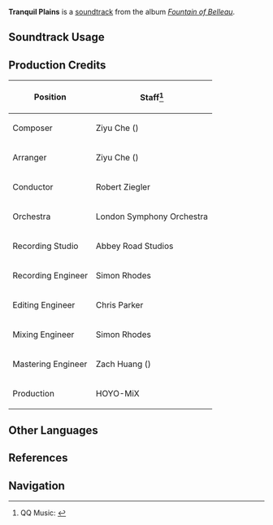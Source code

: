 {{Soundtrack Infobox
|image          = Fountain of Belleau.png
|album          = Fountain of Belleau
|disc           = 3
|number         = 67
|featured       = 
|featured2      = 
|featured3      = 
|featured_disc  = 
|featured_disc2 = 
|featured_disc3 = 
|youtube_id     = 6gEpv1D5cig
|spotify_id     = 6W8UXGoT8H8P28u2RGUQlD
|previous       = Fading Anticipation
|next           = Ebb and Flow (Soundtrack)
}}
'''Tranquil Plains''' is a [[soundtrack]] from the album ''[[Fountain of Belleau]]''.

==Soundtrack Usage==
{{Soundtrack Usage
|quest    = 
|location = Fontaine//underwater
|domain   = 
|eventgameplay = Radiant Harvest//challenge I
}}

==Production Credits==
{| class="wikitable"
! Position
! Staff<ref>QQ Music: [https://y.qq.com/n/ryqq/songDetail/001gIo5j2KpreX {{zh|安谧的海原 Tranquil Plains}}]</ref>
|-
! Composer
| Ziyu Che ({{zh|车子玉}})
|-
! Arranger
| Ziyu Che ({{zh|车子玉}})
|-
! Conductor
| Robert Ziegler
|-
! Orchestra
| London Symphony Orchestra
|-
! Recording Studio
| Abbey Road Studios
|-
! Recording Engineer
| Simon Rhodes
|-
! Editing Engineer
| Chris Parker
|-
! Mixing Engineer
| Simon Rhodes
|-
! Mastering Engineer
| Zach Huang ({{zh|黄巍}})
|-
! Production
| HOYO-MiX
|}
<!--
==Videos==
<gallery>
</gallery>

==Trivia==
-->
==Other Languages==
{{Other Languages
|en      = Tranquil Plains
|zhs     = 安谧的海原
|zhs_rm  = 
|zhs_tl  = 
|ja      = 穏やかな海原
|ja_rm   = Odayaka-na Unabara
|ja_tl   = Tranquil Deep
}}

==References==
{{Reflist}}

==Navigation==
{{Soundtrack Navbox|Fountain of Belleau}}